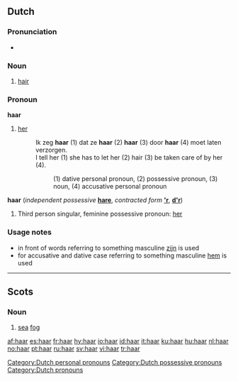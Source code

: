 {{wikipedia|dab=haar}}
{{also|Haar}}
==Dutch==

===Pronunciation===
* {{audio|Nl-haar.ogg|audio}}

===Noun===
{{nl-noun|g=n|haren|haartje}}

# [[hair]]

===Pronoun===
'''haar''' {{f}} {{context|personal|lang=nl}}

# [[her]]
#: Ik zeg '''haar''' (1) dat ze '''haar''' (2) '''haar''' (3) door '''haar''' (4) moet laten verzorgen.
#: I tell her (1) she has to let her (2) hair (3) be taken care of by her (4).
#:: (1) dative personal pronoun, (2) possessive pronoun, (3) noun, (4) accusative personal pronoun

'''haar''' {{f}} {{context|dependent possessive}} (''independent possessive'' '''[[hare]]''', ''contracted form'' '''[['r]]''', '''[[d'r]]''')
# Third person singular, feminine possessive pronoun: [[her]]

===Usage notes===
* in front of words referring to something masculine [[zijn]] is used
* for accusative and dative case referring to something masculine [[hem]] is used

[[Category:Dutch personal pronouns]]
[[Category:Dutch possessive pronouns]]
[[Category:Dutch pronouns]]

----

==Scots==

===Noun===
{{sco-noun|-}}

# [[sea]] [[fog]]

[[af:haar]]
[[es:haar]]
[[fr:haar]]
[[hy:haar]]
[[io:haar]]
[[id:haar]]
[[it:haar]]
[[ku:haar]]
[[hu:haar]]
[[nl:haar]]
[[no:haar]]
[[pt:haar]]
[[ru:haar]]
[[sv:haar]]
[[vi:haar]]
[[tr:haar]]